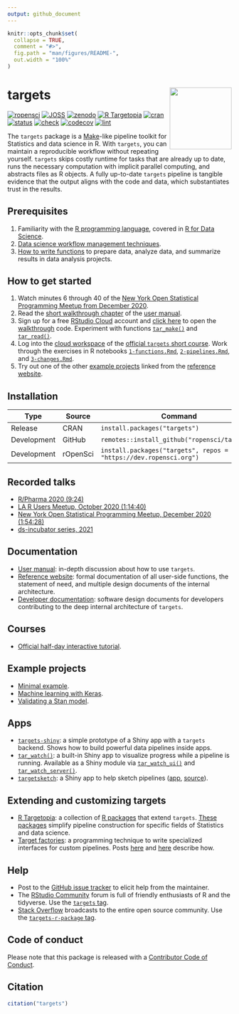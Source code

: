 ```yaml
---
output: github_document
---
```


```r
knitr::opts_chunk$set(
  collapse = TRUE,
  comment = "#>",
  fig.path = "man/figures/README-",
  out.width = "100%"
)
```

# targets <img src='man/figures/logo.png' align="right" height="139"/>

[![ropensci](https://badges.ropensci.org/401_status.svg)](https://github.com/ropensci/software-review/issues/401)
[![JOSS](https://joss.theoj.org/papers/10.21105/joss.02959/status.svg)](https://doi.org/10.21105/joss.02959)
[![zenodo](https://zenodo.org/badge/200093430.svg)](https://zenodo.org/badge/latestdoi/200093430)
[![R Targetopia](https://img.shields.io/badge/R_Targetopia-member-blue?style=flat&labelColor=gray)](https://wlandau.github.io/targetopia/)
[![cran](http://www.r-pkg.org/badges/version/targets)](https://cran.r-project.org/package=targets)
[![status](https://www.repostatus.org/badges/latest/active.svg)](https://www.repostatus.org/#active)
[![check](https://github.com/ropensci/targets/workflows/check/badge.svg)](https://github.com/ropensci/targets/actions?query=workflow%3Acheck)
[![codecov](https://codecov.io/gh/ropensci/targets/branch/main/graph/badge.svg?token=3T5DlLwUVl)](https://codecov.io/gh/ropensci/targets)
[![lint](https://github.com/ropensci/targets/workflows/lint/badge.svg)](https://github.com/ropensci/targets/actions?query=workflow%3Alint)

The `targets` package is a [Make](https://www.gnu.org/software/make/)-like pipeline toolkit for Statistics and data science in R. With `targets`, you can maintain a reproducible workflow without repeating yourself. `targets` skips costly runtime for tasks that are already up to date, runs the necessary computation with implicit parallel computing, and abstracts files as R objects. A fully up-to-date `targets` pipeline is tangible evidence that the output aligns with the code and data, which substantiates trust in the results.

## Prerequisites

1. Familiarity with the [R programming language](https://www.r-project.org/), covered in [R for Data Science](https://r4ds.had.co.nz/).
1. [Data science workflow management techniques](https://rstats.wtf/index.html).
1. [How to write functions](https://r4ds.had.co.nz/functions.html) to prepare data, analyze data, and summarize results in data analysis projects.

## How to get started

1. Watch minutes 6 through 40 of the [New York Open Statistical Programming Meetup from December 2020](https://youtu.be/Gqn7Xn4d5NI).
1. Read the [short walkthrough chapter](https://books.ropensci.org/targets/walkthrough.html) of the [user manual](https://books.ropensci.org/targets/).
1. Sign up for a free [RStudio Cloud](https://rstudio.cloud) account and [click here](https://rstudio.cloud/project/1430691) to open the [walkthrough](https://books.ropensci.org/targets/walkthrough.html) code. Experiment with functions [`tar_make()`](https://docs.ropensci.org/targets/reference/tar_make.html) and [`tar_read()`](https://docs.ropensci.org/targets/reference/tar_read.html).
1. Log into the [cloud workspace](https://rstudio.cloud/project/1699460) of the [official `targets` short course](https://github.com/wlandau/targets-tutorial/blob/main/README.md). Work through the exercises in R notebooks [`1-functions.Rmd`](https://github.com/wlandau/targets-tutorial/blob/main/1-functions.Rmd), [`2-pipelines.Rmd`](https://github.com/wlandau/targets-tutorial/blob/main/2-pipelines.Rmd), and [`3-changes.Rmd`](https://github.com/wlandau/targets-tutorial/blob/main/3-changes.Rmd).
1. Try out one of the other [example projects](https://docs.ropensci.org/targets/index.html#example-projects) linked from the [reference website](https://docs.ropensci.org/targets/index.html#example-projects).

## Installation

Type | Source | Command
---|---|---
Release | CRAN | `install.packages("targets")`
Development | GitHub | `remotes::install_github("ropensci/targets")`
Development | rOpenSci | `install.packages("targets", repos = "https://dev.ropensci.org")`

## Recorded talks

* [R/Pharma 2020 (9:24)](https://www.youtube.com/watch?v=GRqKJBaC5g4&list=PLMtxz1fUYA5C0YflXsR8EEAQXfjntlV1H&index=6)
* [LA R Users Meetup, October 2020 (1:14:40)](https://www.youtube.com/watch?v=Qq25BUxpJu4)
* [New York Open Statistical Programming Meetup, December 2020 (1:54:28)](https://youtu.be/Gqn7Xn4d5NI)
* [ds-incubator series, 2021](https://youtube.com/playlist?list=PLvgdJdJDL-APJqHy5CXs6m4N7hUVp5rb4)

## Documentation

* [User manual](https://books.ropensci.org/targets): in-depth discussion about how to use `targets`.
* [Reference website](https://docs.ropensci.org/targets/): formal documentation of all user-side functions, the statement of need, and multiple design documents of the internal architecture.
* [Developer documentation](https://books.ropensci.org/targets-design): software design documents for developers contributing to the deep internal architecture of `targets`.

## Courses

* [Official half-day interactive tutorial](https://github.com/wlandau/targets-tutorial).

## Example projects

* [Minimal example](https://github.com/wlandau/targets-minimal).
* [Machine learning with Keras](https://github.com/wlandau/targets-keras).
* [Validating a Stan model](https://github.com/wlandau/targets-stan).

## Apps

* [`targets-shiny`](https://github.com/wlandau/targets-shiny): a simple prototype of a Shiny app with a `targets` backend. Shows how to build powerful data pipelines inside apps.
* [`tar_watch()`](https://docs.ropensci.org/targets/reference/tar_watch.html): a built-in Shiny app to visualize progress while a pipeline is running. Available as a Shiny module via [`tar_watch_ui()`](https://docs.ropensci.org/targets/reference/tar_watch_ui.html) and [`tar_watch_server()`](https://docs.ropensci.org/targets/reference/tar_watch_server.html).
* [`targetsketch`](https://wlandau.shinyapps.io/targetsketch): a Shiny app to help sketch pipelines ([app](https://wlandau.shinyapps.io/targetsketch), [source](https://github.com/wlandau/targetsketch)).

## Extending and customizing targets

* [R Targetopia](https://wlandau.github.io/targetopia/): a collection of [R packages](https://wlandau.github.io/targetopia/packages.html) that extend `targets`. [These packages](https://wlandau.github.io/targetopia/packages.html) simplify pipeline construction for specific fields of Statistics and data science.
* [Target factories](): a programming technique to write specialized interfaces for custom pipelines. Posts [here](https://ropensci.org/blog/2021/02/03/targets/) and [here](https://wlandau.github.io/targetopia/contributing.html) describe how.

## Help

* Post to the [GitHub issue tracker](https://github.com/ropensci/targets/issues) to elicit help from the maintainer.
* The [RStudio Community](https://community.rstudio.com/) forum is full of friendly enthusiasts of R and the tidyverse. Use the [`targets` tag](https://community.rstudio.com/tag/targets).
* [Stack Overflow](https://stackoverflow.com/) broadcasts to the entire open source community. Use the [`targets-r-package` tag](https://stackoverflow.com/questions/tagged/targets-r-package).

## Code of conduct

Please note that this package is released with a [Contributor Code of Conduct](https://ropensci.org/code-of-conduct/).

## Citation

```r
citation("targets")
```
